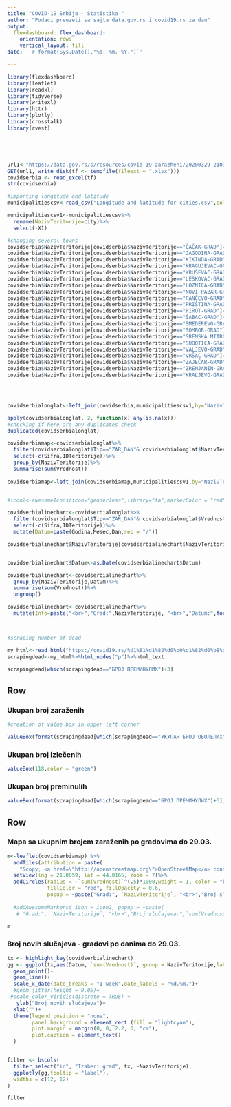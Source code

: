 ```yaml
---
title: "COVID-19 Srbija - Statistika "
author: "Podaci preuzeti sa sajta data.gov.rs i covid19.rs za dan"
output: 
  flexdashboard::flex_dashboard:
    orientation: rows
    vertical_layout: fill
date: '`r format(Sys.Date(),"%d. %m. %Y.")`'

---
```


```r
library(flexdashboard)
library(leaflet)
library(readxl)
library(tidyverse)
library(writexl)
library(httr)
library(plotly)
library(crosstalk)
library(rvest)





url1<-"https://data.gov.rs/s/resources/covid-19-zarazheni/20200329-210346/covid-19.xlsx"
GET(url1, write_disk(tf <- tempfile(fileext = ".xlsx")))
covidserbia <- read_excel(tf)
str(covidserbia)

#importing longitude and latitude
municipalitiescsv<-read_csv("Longitude and latitude for cities.csv",col_names = TRUE)

municipalitiescsv1<-municipalitiescsv%>%
  rename(NazivTeritorije=city)%>%
  select(-X1)

#changing several towns
covidserbia$NazivTeritorije[covidserbia$NazivTeritorije=="ČAČAK-GRAD"]="ČAČAK"
covidserbia$NazivTeritorije[covidserbia$NazivTeritorije=="JAGODINA-GRAD"]="JAGODINA"
covidserbia$NazivTeritorije[covidserbia$NazivTeritorije=="KIKINDA-GRAD"]="KIKINDA"
covidserbia$NazivTeritorije[covidserbia$NazivTeritorije=="KRAGUJEVAC-GRAD"]="KRAGUJEVAC"
covidserbia$NazivTeritorije[covidserbia$NazivTeritorije=="KRUŠEVAC-GRAD"]="KRUŠEVAC"
covidserbia$NazivTeritorije[covidserbia$NazivTeritorije=="LESKOVAC-GRAD"]="LESKOVAC"
covidserbia$NazivTeritorije[covidserbia$NazivTeritorije=="LOZNICA-GRAD"]="LOZNICA"
covidserbia$NazivTeritorije[covidserbia$NazivTeritorije=="NOVI PAZAR-GRAD"]="NOVI PAZAR"
covidserbia$NazivTeritorije[covidserbia$NazivTeritorije=="PANČEVO-GRAD"]="PANČEVO"
covidserbia$NazivTeritorije[covidserbia$NazivTeritorije=="PRIŠTINA-GRAD"]="PRIŠTINA"
covidserbia$NazivTeritorije[covidserbia$NazivTeritorije=="PIROT-GRAD"]="PIROT"
covidserbia$NazivTeritorije[covidserbia$NazivTeritorije=="ŠABAC-GRAD"]="ŠABAC"
covidserbia$NazivTeritorije[covidserbia$NazivTeritorije=="SMEDEREVO-GRAD"]="SMEDEREVO"
covidserbia$NazivTeritorije[covidserbia$NazivTeritorije=="SOMBOR-GRAD"]="SOMBOR"
covidserbia$NazivTeritorije[covidserbia$NazivTeritorije=="SREMSKA MITROVICA-GRAD"]="SREMSKA MITROVICA"
covidserbia$NazivTeritorije[covidserbia$NazivTeritorije=="SUBOTICA-GRAD"]="SUBOTICA"
covidserbia$NazivTeritorije[covidserbia$NazivTeritorije=="VALJEVO-GRAD"]="VALJEVO"
covidserbia$NazivTeritorije[covidserbia$NazivTeritorije=="VRŠAC-GRAD"]="VRŠAC"
covidserbia$NazivTeritorije[covidserbia$NazivTeritorije=="ZAJEČAR-GRAD"]="ZAJEČAR"
covidserbia$NazivTeritorije[covidserbia$NazivTeritorije=="ZRENJANIN-GRAD"]="ZRENJANIN"
covidserbia$NazivTeritorije[covidserbia$NazivTeritorije=="KRALJEVO-GRAD"]="KRALJEVO"




covidserbialonglat<-left_join(covidserbia,municipalitiescsv1,by="NazivTeritorije")

apply(covidserbialonglat, 2, function(x) any(is.na(x)))
#checking if here are any duplicates check
duplicated(covidserbialonglat)

covidserbiamap<-covidserbialonglat%>%
  filter(covidserbialonglat$Tip=="ZAR_DAN"& covidserbialonglat$NazivTeritorije!="Republika Srbija",covidserbialonglat$Vrednost>0)%>%
  select(-c(Sifra,IDTeritorije))%>%
  group_by(NazivTeritorije)%>%
  summarise(sum(Vrednost))
 
covidserbiamap<-left_join(covidserbiamap,municipalitiescsv1,by="NazivTeritorije")


#icon2<-awesomeIcons(icon="genderless",library="fa",markerColor = "red")

covidserbialinechart<-covidserbialonglat%>%
  filter(covidserbialonglat$Tip=="ZAR_DAN"& covidserbialonglat$Vrednost>0)%>%
  select(-c(Sifra,IDTeritorije))%>%
  mutate(Datum=paste(Godina,Mesec,Dan,sep = "/"))

covidserbialinechart$NazivTeritorije[covidserbialinechart$NazivTeritorije=="Republika Srbija"]<-"SVI GRADOVI"


covidserbialinechart$Datum<-as.Date(covidserbialinechart$Datum)

covidserbialinechart<-covidserbialinechart%>%
  group_by(NazivTeritorije,Datum)%>%
  summarise(sum(Vrednost))%>%
  ungroup()

covidserbialinechart<-covidserbialinechart%>%
  mutate(Info=paste("<br>","Grad:",NazivTeritorije, "<br>","Datum:",format(Datum,"%d.%m."), "<br>","Broj slučajeva:",`sum(Vrednost)`, "<br>"))



#scraping number of dead

my_html<-read_html("https://covid19.rs/%d1%81%d1%82%d0%b0%d1%82%d0%b8%d1%81%d1%82%d0%b8%d1%87%d0%ba%d0%b8-%d0%bf%d0%be%d0%b4%d0%b0%d1%86%d0%b8-%d0%be-%d0%ba%d0%be%d1%80%d0%be%d0%bd%d0%b0%d0%b2%d0%b8%d1%80%d1%83%d1%81%d1%83/")
scrapingdead<-my_html%>%html_nodes("p")%>%html_text

scrapingdead[which(scrapingdead=="БРОЈ ПРЕМИНУЛИХ")+3]

```


Row {data-height=185} 
----------------------------------------------------------------

### **Ukupan broj zaraženih**
```r
#creation of value box in upper left corner

valueBox(format(scrapingdead[which(scrapingdead=="УКУПАН БРОЈ ОБОЛЕЛИХ")+1],big.mark = ","),color = "#B22222")


```


### **Ukupan broj izlečenih**
```r

valueBox(118,color = "green")
```

### **Ukupan broj preminulih**
```r

valueBox(format(scrapingdead[which(scrapingdead=="БРОЈ ПРЕМИНУЛИХ")+3], big.mark = ","),color = "black")
```


Row {data-height=815} 
-----------------------------------------------------------------------
### **Mapa sa ukupnim brojem zaraženih po gradovima do 29.03.**

```r
m<-leaflet(covidserbiamap) %>% 
  addTiles(attribution = paste(
    "&copy; <a href=\"http://openstreetmap.org\">OpenStreetMap</a> contributors","Podaci preuzeti sa: <a href=\"https://data.gov.rs/sr/datasets/covid-19-zarazheni/\">data.gov.rs</a>","Kontakt za dashboard:<a href=\"mailto:etijana@gmail.com\">Tijana Blagojev </a"))%>%
  setView(lng = 21.0059, lat = 44.0165, zoom = 7)%>%
  addCircles(radius = ~`sum(Vrednost)`^(.5)*1000,weight = 1, color = "black",
             fillColor = "red", fillOpacity = 0.6,  
             popup = ~paste("Grad:", `NazivTeritorije`, "<br>","Broj slučajeva:",`sum(Vrednost)`, "<br>"))
  
  #addAwesomeMarkers( icon = icon2, popup = ~paste(
   # "Grad:", `NazivTeritorije`, "<br>","Broj slučajeva:",`sum(Vrednost)`, "<br>"))

m
```


### **Broj novih slučajeva - gradovi po danima do 29.03.**

```r
tx <- highlight_key(covidserbialinechart)
gg <- ggplot(tx,aes(Datum, `sum(Vrednost)`, group = NazivTeritorije,label = Info, color=NazivTeritorije)) +
  geom_point()+
  geom_line()+ 
  scale_x_date(date_breaks = "1 week",date_labels = "%d.%m.")+
  #geom_jitter(height = 0.05)+
 #scale_color_viridis(discrete = TRUE) +
   ylab("Broj novih slučajeva")+
  xlab("")+
  theme(legend.position = "none", 
        panel.background = element_rect (fill = "lightcyan"),
        plot.margin = margin(0, 0, 2.2, 0, "cm"),
        plot.caption = element_text()
  )


filter <- bscols(
  filter_select("id", "Izaberi grad", tx, ~NazivTeritorije),
  ggplotly(gg,tooltip = "label"),
  widths = c(12, 12)
)

filter

```

